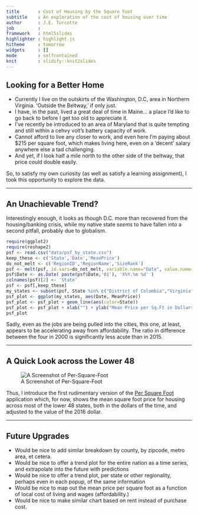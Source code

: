 ```yaml
---
title       : Cost of Housing by the Square Foot
subtitle    : An exploration of the cost of housing over time
author      : J.E. Turcotte
job         : 
framework   : html5slides   
highlighter : highlight.js 
hitheme     : tomorrow
widgets     : []           
mode        : selfcontained 
knit        : slidify::knit2slides
---
```


## Looking for a Better Home

* Currently I live on the outskirts of the Washington, D.C, area in Northern Virginia.  'Outside the Beltway,' if only just.
* I have, in the past, lived a great deal of time in Maine... a place I'd like to go back to before I get too old to appreciate it.
* I've recently be introduced to an area of Maryland that is quite tempting and still within a cehvy volt's battery capacity of work.
* Cannot afford to live any closer to work, and even here I'm paying about $215 per square foot, which makes living here, even on a 'decent' salary anywhere else a tad challenging.
* And yet, if I look half a mile north to the other side of the beltway, that price could double easily.

So, to satisfy my own curiosity (as well as satisfy a learning assignment), I took this opportunity to explore the data.

---

## An Unachievable Trend?

Interestingly enough, it looks as though D.C. more than recovered from the housing/banking crisis, while my native state *seems* to have fallen into a second pitfall, probably due to globalism.

```r
require(ggplot2)
require(reshape2)
psf <- read.csv("data/psf_by_state.csv")
keep_these <- c('State','Date','MeanPrice')
do_not_melt <- c('RegionID','RegionName','SizeRank')
psf <- melt(psf, id.vars=do_not_melt, variable.name="Date", value.name="MeanPrice")
psf$Date <- as.Date( paste(psf$Date,'01'), 'X%Y.%m %d' )
colnames(psf)[2] <- 'State'
psf <- psf[,keep_these]
my_states <- subset(psf, State %in% c("District of Columbia","Virginia","Maine","Maryland"))
psf_plot <- ggplot(my_states, aes(Date, MeanPrice))
psf_plot <- psf_plot + geom_line(aes(color=State))
psf_plot <- psf_plot + xlab("") + ylab("Mean Price per Sq.Ft in Dollars")
psf_plot
```

Sadly, even as the jobs are being pulled into the cities, this one, at least, appears to be accelerating away from affordability.  The ratio in difference between the four in 2000 is significantly less acute than in 2015.

---

## A Quick Look across the Lower 48

![A Screenshot of Per-Square-Foot](assets/img/screenshot.png)

Thus, I introduce the first rudimentary version of the [Per Square Foot](https://jeturcotte.shinyapps.io/per-square-foot/) application which, for now, shows the mean square foot price for housing across most of the lower 48 states, both in the dollars of the time, and adjusted to the value of the 2016 dollar.

---

## Future Upgrades

* Would be nice to add similar breakdown by county, by zipcode, metro area, et cetera.
* Would be nice to offer a trend plot for the entire nation as a time series, and extrapolate into the future with predictions
* Would be nice to offer a trend plot, per state or other regionality, perhaps even in each popup, of the same information
* Would be nice to map out the mean price per square foot as a function of local cost of living and wages (affordability.)
* Would be nice to make similar chart based on rent instead of purchase cost.


